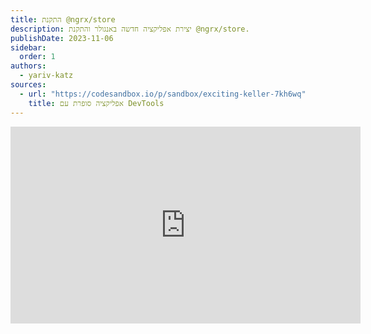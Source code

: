 ```yaml
---
title: התקנת @ngrx/store
description: יצירת אפליקציה חדשה באנגולר והתקנת @ngrx/store.
publishDate: 2023-11-06
sidebar:
  order: 1
authors:
  - yariv-katz
sources: 
  - url: "https://codesandbox.io/p/sandbox/exciting-keller-7kh6wq"
    title: אפליקציה סופרת עם DevTools
---
```


<div class="not-content flex">
	<iframe
		className="mx-auto mb-10"
		width="560"
		height="315"
		src="https://www.youtube.com/embed/vGYX9LyeTVw?si=X2tMw_tD4ENthenH"
		title="YouTube video player"
		frameBorder="0"
		allow="accelerometer; autoplay; clipboard-write; encrypted-media; gyroscope; picture-in-picture; web-share"
		allowFullScreen
	/>
</div>

שהו שיעור עבודה עצמית שבו נעשה את הצעדים הבאים:

- יצירת אפליקציה אנגולר חדשה
- התקנת `@ngrx/store`
- התקנת `@ngrx/store-devtools`
- התקנת תוסף `Redux DevTools` בכרום
- מילוי ה - state של ngrx עם נתונים
- בדיקת ה - state באמצעות <a href="https://github.com/reduxjs/redux-devtools">Redux DevTools</a>

בסופו של תהליך זה נקבל נקודת התחלה טובה לפרוייקט אנגולר ו - NGRX, כולל כלים מומלצים ושיטות טובות שיש להשתמש בהן.

<div class="[&>h3]:step steps mb-12 ml-4 border-l pl-8 [counter-reset:step]">

### יצירת אפליקציה אנגולר חדשה

ניתן ליצור אפליקציה אנגולר חדשה באמצעות `Angular CLI`.

```bash
npx @angular/cli@latest new ngrx-store-install --minimal --style css --routing false
```

הפקודה תיצור אפליקציה אנגולר חדשה, ה - flag `--minimal` תיצור אפליקציה מינימלית עם מינימום קבצים (`--inline-template`, `--skip-tests`, `--inline-style`).  
בנוסף בחרנו ליצור את האפליקציה עם סגנון `css` וללא `routing`.

### OnPush

באפליקציות אנגולר עם `NGRX` תקבלו את הנתונים כ - `Observable` שמאפשר לאפליקציות אנגולר עם `NGRX` להיות אידיאליות לאסטרטגיית `OnPush` (בכל הרכיבים).  
בקובץ `app.component.ts` נשנה את ה - `changeDetection` ל - `OnPush`.

```typescript title="src/app/app.component.ts"
import { ChangeDetectionStrategy, Component } from '@angular/core';

@Component({
	...
	changeDetection: ChangeDetectionStrategy.OnPush
})
export class AppComponent {}
```

:::tip[עצה]
מומלץ להשתמש ב - `OnPush` בכל הרכיבים באפליקציה, לא רק ברכיב הראשי.  
ניתן לקרוא על זה ב - <a className="text-green/80 underline" href="/he/courses/angular/best-practices/onpush">עצה טובה זו</a> ולהוסיף כלל lint לוודא שכל הרכיבים באפליקציה מוגדרים עם `OnPush`.
:::

### התקנת @ngrx/store

כל אחת מספריות `@ngrx/*` יש להן פקודת `ng add` שתתקין את הספרייה ותוסיף קוד תבנית נוסף.

הריצו את הפקודה הבאה באפליקציה האנגולר שיצרתם:

```bash
npx ng add @ngrx/store@latest --skip-confirmation
```

הרצת הפקודה תתקין את `@ngrx/store` ותוסיף את השינוי הבא לקובץ `src/app/app.module.ts`:

```diff lang="typescript" title="src/app/app.module.ts"
import {NgModule} from '@angular/core';
import {BrowserModule} from '@angular/platform-browser';
import {AppComponent} from './app.component';
+ import {StoreModule} from '@ngrx/store';

@NgModule({
  declarations: [
    AppComponent
  ],
  imports: [
-    BrowserModule
+    BrowserModule, 
+    StoreModule.forRoot({}, {})
  ],
  providers: [],
  bootstrap: [AppComponent],
})
```

שימו לב שהוספנו את `NGRX` `StoreModule.forRoot({}, {})` למערך `imports` עם אובייקטים ריקים, שמשמע שיהיה לנו State ריק ב - `NGRX`.

### התקנת @ngrx/store-devtools

מומלץ לעבוד עם `@ngrx/store-devtools` באפליקציות `Angular+NGRX` שתאפשר לכם לבדוק את State של האפליקציה שלכם.

```bash
npx ng add @ngrx/store-devtools@latest --skip-confirmation
```

הרצת הפקודה תתקין את `@ngrx/store-devtools` ותוסיף את השינוי הבא לקובץ `src/app/app.module.ts`:

```diff lang="typescript" title="src/app/app.module.ts"
-import {NgModule} from '@angular/core';
+import {NgModule, isDevMode} from '@angular/core';
import {BrowserModule} from '@angular/platform-browser';
import {AppComponent} from './app.component';
import {StoreModule} from '@ngrx/store';
+import {StoreDevtoolsModule} from '@ngrx/store-devtools';

@NgModule({
  declarations: [
    AppComponent
  ],
-  imports: [BrowserModule, StoreModule.forRoot({}, {})],
+  imports: [
+    BrowserModule, 
+    StoreModule.forRoot({}, {}),
+    StoreDevtoolsModule.instrument({maxAge: 25, logOnly: !isDevMode()})
+  ],
  providers: [],
  bootstrap: [AppComponent],
})
```

שימו לב שהוספנו את `StoreDevtoolsModule.instrument()` למערך `imports`.

:::tip[עצה]
בסביבת production כדאי לא להוסיף את `StoreDevtoolsModule` למערך `imports`, בעצם כדאי להסיר לחלוטין את `@ngrx/store-devtools` מהבאנדל.  
ניתן לקרוא על זה ב - <a className="text-green/80 underline" href="/he/courses/angular/ngrx/best-practices/store-devtools-production">עצה טובה זו</a>
:::

### התקנת Redux DevTools בכרום	

כדי לבדוק את ה - state של האפליקציה שלכם תצטרכו להתקין את התוסף `Redux DevTools` בכרום.  
לחצו על [קישור זה](https://chrome.google.com/webstore/detail/redux-devtools/lmhkpmbekcpmknklioeibfkpmmfibljd) והתקינו את התוסף בדפדפן שלכם.

![Redux dev tools](https://github.com/ywarezk/academeez/blob/main/content/en/course/angular/ngrx/installing-ngrx-store/redux-devtools.gif?raw=true)

### בחינת ה - state באמצעות Redux dev tools

נמלא את ה - state שלנו עם נתונים ראשוניים, ונבדוק שאנו יכולים לבחון את הנתונים באמצעות Redux dev tools.

```typescript title="src/app/app.module.ts"
import {NgModule, isDevMode} from '@angular/core';
import {BrowserModule} from '@angular/platform-browser';

import {AppComponent} from './app.component';
import {StoreModule} from '@ngrx/store';
import {StoreDevtoolsModule} from '@ngrx/store-devtools';

@NgModule({
  declarations: [AppComponent],
  imports: [
    BrowserModule,
    StoreModule.forRoot(
      {
        counter: () => 0,
      },
      {}
    ),
    StoreDevtoolsModule.instrument({maxAge: 25, logOnly: !isDevMode()}),
  ],
  providers: [],
  bootstrap: [AppComponent],
})
export class AppModule {}
```

שמנו בתוך ה - state שלנו את המידע `counter: 0` (זה לא חשוב הדיוק בתחביר, נלמד על reducers מאוחר יותר).

### בדיקת ה - state

הריצו את האפליקציה:

```bash
npx ng serve
```

פתחו את ה- Developer Tools של הדפדפן ותראו טאב חדש בשם `Redux`, כפתור זה התווסף לאחר התקנת התוסף `Redux DevTools` וניתן להשתמש בו כדי לבדוק את ה - state.  

![Inspect State](https://github.com/ywarezk/academeez/blob/main/content/en/course/angular/ngrx/installing-ngrx-store/examine-state.gif?raw=true)

</div>

### סיכום

האפליקציה שיצרנו תהווה את הבסיס לכל התרגילים שתעשו בפרק ה - `NGRX`.  
באפליקציה זו יש `@ngrx/store` וגם `@ngrx/store-devtools` מותקנים.  
בנוסף יש תוסף `Redux DevTools` בכרום שמאפשר לבדוק את ה - state של האפליקציה שלכם.